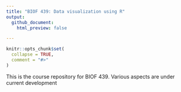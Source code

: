 ```yaml
---
title: "BIOF 439: Data visualization using R"
output: 
  github_document:
    html_preview: false

---
```


<!-- README.md is generated from README.Rmd. Please edit that file -->

```r
knitr::opts_chunk$set(
  collapse = TRUE,
  comment = "#>"
)
```

This is the course repository for BIOF 439. Various aspects are under current development

